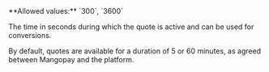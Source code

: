 <ParamField body="Duration" type="integer" required>
**Allowed values:** `300`, `3600`

The time in seconds during which the quote is active and can be used for conversions.

By default, quotes are available for a duration of 5 or 60 minutes, as agreed between Mangopay and the platform. 
</ParamField>